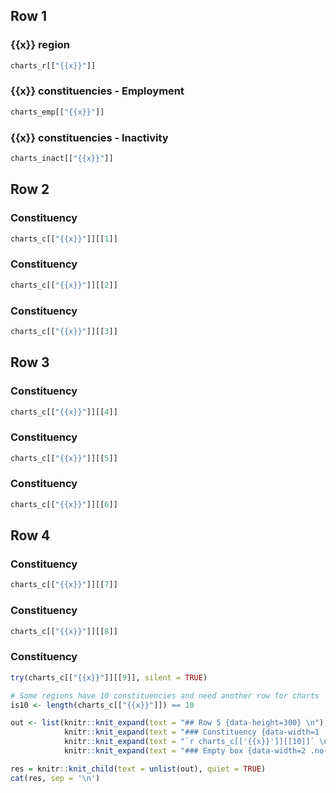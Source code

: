 ## Row 1 {data-height=350}

### {{x}} region {.first-box}

```r
charts_r[["{{x}}"]]
```

### {{x}} constituencies  - Employment {.first-box}

```r
charts_emp[["{{x}}"]]
```

### {{x}} constituencies - Inactivity {.first-box}

```r
charts_inact[["{{x}}"]]
```

## Row 2 {data-height=300}

### Constituency {.no-title}

```r
charts_c[["{{x}}"]][[1]]
```

### Constituency {.no-title}

```r
charts_c[["{{x}}"]][[2]]
```

### Constituency {.no-title}

```r
charts_c[["{{x}}"]][[3]]
```

## Row 3 {data-height=300}

### Constituency {.no-title}

```r
charts_c[["{{x}}"]][[4]]
```

### Constituency {.no-title}

```r
charts_c[["{{x}}"]][[5]]
```

### Constituency {.no-title}

```r
charts_c[["{{x}}"]][[6]]
```

## Row 4 {data-height=300}

### Constituency {.no-title}

```r
charts_c[["{{x}}"]][[7]]
```

### Constituency {.no-title}

```r
charts_c[["{{x}}"]][[8]]
```

### Constituency {.no-title}

```r
try(charts_c[["{{x}}"]][[9]], silent = TRUE)
```

```r
# Some regions have 10 constituencies and need another row for charts 
is10 <- length(charts_c[["{{x}}"]]) == 10
```

```r

out <- list(knitr::knit_expand(text = "## Row 5 {data-height=300} \n"),
            knitr::knit_expand(text = "### Constituency {data-width=1 .no-title} \n"),
            knitr::knit_expand(text = "`r charts_c[['{{x}}']][[10]]` \n"),
            knitr::knit_expand(text = "### Empty box {data-width=2 .no-title .empty-box}"))

res = knitr::knit_child(text = unlist(out), quiet = TRUE)
cat(res, sep = '\n')

```
